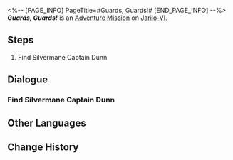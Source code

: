 <%-- [PAGE_INFO]
PageTitle=#Guards, Guards!#
[END_PAGE_INFO] --%>
{{Stub|Dialogue.}}
{{Mission Infobox
|id            = 2011102
|title         = 
|image         = <!--Mission Guards, Guards!.png-->
|type          = Adventure
|event_name    = 
|chapter       = 
|requirements  = {{subst:void|<!--Unknown: {"Type":"Manual"}-->}}
|summary       = <!--official mission summary from Fate's Atlas-->
|characters    = Dunn; Trailblazer
|startLocation = [[Jarilo-VI]] - [[Silvermane Guard Restricted Zone]]
|world         = Jarilo-VI
|area          = Silvermane Guard Restricted Zone
|prev          = 
|next          = 
|rewards       = 
}}
'''''Guards, Guards!''''' is an [[Adventure Mission]] on [[Jarilo-VI]].

==Steps==
# Find Silvermane Captain Dunn

<!--
==Gameplay Notes==

--><!--
==Trial Character==

-->
==Dialogue==
{{Stub Dialogue}}

===Find Silvermane Captain Dunn{{subst:void|<!--201110201-->}}===
{{Mission Description|type=adventure|location=Silvermane Guard Restricted Zone|Word has it that a certain Captain of the Silvermane Guard Restricted Zone is looking up and down for a group of outsiders, who are said to be well-dressed with a lordly bearing. They knocked out half of the soldiers in the Restricted Zone... including the Captain himself.<br />Does he want payback? Or is he so impressed by how good of a fighter you are and decided to become a student of yours? The latter, however unlikely it seems, may as well be plausible.<br />In any event, perhaps you should pay a visit to this Captain. Just try not to beat the snot out of everyone this time around.}}
{{Dialogue Start}}
:{{tx}}
{{Dialogue End}}

==Other Languages==
{{Other Languages
|en   = Guards, Guards!
|zhs  = 卫兵！卫兵！
|zht  = 衛兵！衛兵！
|ja   = 衛兵！衛兵！
|ko   = 병사! 병사!
|es   = ¡Guardias! ¡Guardias!
|fr   = Gardes, gardes&nbsp;!
|ru   = Стража, стража!
|th   = ทหาร! ทหาร!
|vi   = Vệ Binh! Vệ Binh!
|de   = Wachen, Wachen!
|id   = Guard! Guard!
|pt   = Guardas, Guardas!
}}

==Change History==
{{Change History|1.0}}
